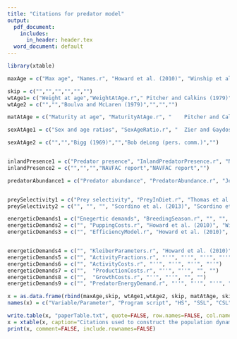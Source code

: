 ```yaml
---
title: "Citations for predator model"
output:
  pdf_document:
    includes:
      in_header: header.tex
  word_document: default
---
```



\blandscape
```r
library(xtable)

maxAge = c("Max age", "Names.r", "Howard et al. (2010)", "Winship et al. (2001)", "Bob de Long", "25+")

skip = c("","","","","","")
wtAge1= c("Weight at age","WeightAtAge.r","	Pitcher and Calkins (1979)","	Winship et al. (2001)","	Winship et al. (2006)","	Noren et al.  (2011)")
wtAge2 = c("","","Boulva and McLaren (1979)","","","")

matAtAge = c("Maturity at age", "MaturityAtAge.r", "	Pitcher and Calkins (1979)", "Winship et al. (2002)", "Winship et al. (2002)", "NA")

sexAtAge1 = c("Sex and age ratios", "SexAgeRatio.r", "	Zier and Gaydos (2014)", "Winship et al. (2002)", "Winship et al. (2002)", "NA")

sexAtAge2 = c("","","Bigg (1969)","","Bob deLong (pers. comm.)","")


inlandPresence1 = c("Predator presence", "InlandPredatorPresence.r", "NA", "Jefferies et al. (2012)", "Jefferies et al. (2012)", "Hauser et al. (2007)")
inlandPresence2 = c("","","","NAVFAC report","NAVFAC report","")

predatorAbundance1 = c("Predator abundance", "PredatorAbundance.r", "Jefferies/Ward", "Jefferies/Ward", "Ward", "Ford/Ward")


preySelectivity1 = c("Prey selectivity", "PreyInDiet.r", "Thomas et al. (2016)", "Thomas et al. (2016)", "Thomas et al. (2016)", "Ford et al. (1998)")
preySelectivity2 = c("", "", "", "Scordino et al. (2013)", "Scordino et al. (2013)", "")

energeticDemands1 = c("Enegertic demands", "BreedingSeason.r", "", "", "", "")
energeticDemands2 = c("", "PuppingCosts.r", "Howard et al. (2010)", "Winship et al. (2001)", "NA", "NA")
energeticDemands3 = c("", "EfficiencyModel.r", "Howard et al. (2010)", "Winship et al. (2001)", "Weise and Harvey (2008)", "Williams et al. (2004)")


energeticDemands4 = c("", "KleiberParameters.r", "Howard et al. (2010)", "Winship et al. (2001)", "Weise and Harvey (2008)", "Noren et al. (2011)")
energeticDemands5 = c("", "ActivityFractions.r", "''", "''", "''", "''")
energeticDemands6 = c("", "ActivityCosts.r", "''", "''", "''", "''")
energeticDemands7 = c("",  "ProductionCosts.r", "''", "''", "", "")
energeticDemands8 = c("",  "GrowthCosts.r", "''", "''", "", "")
energeticDemands9 = c("", "PredatorEnergyDemand.r", "''", "''", "''", "''")

x = as.data.frame(rbind(maxAge,skip, wtAge1,wtAge2, skip, matAtAge, skip, sexAtAge1, sexAtAge2, skip, inlandPresence1, inlandPresence2, skip, predatorAbundance1, skip, preySelectivity1, preySelectivity2, skip, energeticDemands1, energeticDemands2, energeticDemands3, energeticDemands4, energeticDemands5, energeticDemands6, energeticDemands7, energeticDemands8, energeticDemands9), row.names = FALSE)
names(x) = c("Variable/Parameter", "Program script", "HS", "SSL", "CSL", "KW")

write.table(x, "paperTable.txt", quote=FALSE, row.names=FALSE, col.names=FALSE, sep="\t")
x = xtable(x, caption="Citations used to construct the population dynamics and feeding ecology of the predator populations.")
print(x, comment=FALSE, include.rownames=FALSE)
```
\elandscape
